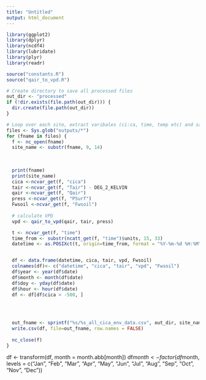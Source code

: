 ```yaml
---
title: "Untitled"
output: html_document
---
```

```r
library(ggplot2)
library(dplyr)
library(ncdf4)
library(lubridate)
library(plyr)
library(readr)

source("constants.R")
source("qair_to_vpd.R")
```


```r

# Create directory to save all processed files
out_dir <- "processed"
if (!dir.exists(file.path(out_dir))) {
  dir.create(file.path(out_dir))
}

# Loop over each site, extract varibales (ci:ca, time, temp etc) and save to CSV 
files <- Sys.glob("outputs/*")
for (fname in files) {
  f <- nc_open(fname)
  site_name <- substr(fname, 9, 14)
 
  
  
  print(fname)
  print(site_name)
  cica <-ncvar_get(f, "cica")
  tair <-ncvar_get(f, "Tair") - DEG_2_KELVIN
  qair <-ncvar_get(f, "Qair")
  press <-ncvar_get(f, "PSurf")
  Fwsoil <-ncvar_get(f, "Fwsoil")
  
  # calculate VPD
  vpd <- qair_to_vpd(qair, tair, press)

  t <- ncvar_get(f, "time")
  time_from <- substr(ncatt_get(f, "time")$units, 15, 33)
  datetime <- as.POSIXct(t, origin=time_from, format = "%Y-%m-%d %H:%M")


  df <- data.frame(datetime, cica, tair, vpd, Fwsoil)
  colnames(df)<- c("datetime", "cica", "tair", "vpd", "Fwsoil")
  df$year <- year(df$date)
  df$month <- month(df$date)
  df$doy <- yday(df$date)
  df$hour <- hour(df$date)
  df <- df[df$cica > -500, ]
  

  
  
  out_fname <- sprintf("%s/%s_all_cica_env_data.csv", out_dir, site_name)
  write.csv(df, file=out_fname, row.names = FALSE)
  
  nc_close(f)
}
```

df <- transform(df, month = month.abb[month])
  df$month <-factor(df$month, 
                      levels = c("Jan", "Feb", "Mar", "Apr", "May", "Jun",
                                 "Jul", "Aug", "Sep", "Oct", "Nov", "Dec")) 
